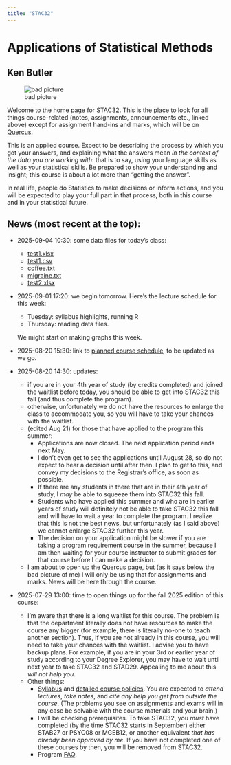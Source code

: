 ```yaml
---
title: "STAC32"
---
```

# Applications of Statistical Methods

## Ken Butler

![bad picture](ken.jpg)

Welcome to the home page for STAC32. This is the place to look for all things
course-related (notes, assignments, announcements etc., linked above) except for
assignment hand-ins and marks, which will be on [Quercus](http://q.utoronto.ca).

This is an applied course. Expect to be describing the process by which you got
your answers, and explaining what the answers mean *in the context of the data
you are working with*: that is to say, using your language skills as well as
your statistical skills. Be prepared to show your understanding and insight;
this course is about a lot more than "getting the answer". 

In real life, people
do Statistics to make decisions or inform actions, and you will be expected to
play your full part in that process, both in this course and in your statistical
future.

## News (most recent at the top):

- 2025-09-04 10:30: some data files for today's class:
  - [test1.xlsx](test1.xlsx)
  - [test1.csv](test1.csv)
  - [coffee.txt](coffee.txt)
  - [migraine.txt](migraine.txt)
  - [test2.xlsx](test2.xlsx)

- 2025-09-01 17:20: we begin tomorrow. Here's the lecture schedule for this week:
  - Tuesday: syllabus highlights, running R
  - Thursday: reading data files.
  
  We might start on making graphs this week.

- 2025-08-20 15:30: link to [planned course schedule](https://docs.google.com/spreadsheets/d/11KZFdNBysLUyXEPPTfImqTkLGOuzB3nUO9WaRLoCFfo/edit?usp=sharing), to be updated as we go.

- 2025-08-20 14:30: updates:
  - if you are in your 4th year of study (by credits completed) and joined the waitlist before today, you should be able to get into STAC32 this fall (and thus complete the program).
  - otherwise, unfortunately we do not have the resources to enlarge the class to accommodate you, so you will have to take your chances with the waitlist.
  - (edited Aug 21) for those that have applied to the program this summer: 
    - Applications are now closed. The next application period ends next May.
    - I don't even get to see the applications until August 28, so do not expect to hear a decision until after then. I plan to get to this, and convey my decisions to the Registrar's office, as soon as possible. 
    - If there are any students in there that are in their 4th year of study, I *may* be able to squeeze them into STAC32 this fall. 
    - Students who have applied this summer and who are in earlier years of study will definitely not be able to take STAC32 this fall and will have to wait a year to complete the program. I realize that this is not the best news, but unfortunately (as I said above) we cannot enlarge STAC32 further this year. 
    - The decision on your application might be slower if you are taking a program requirement course in the summer, because I am then waiting for your course instructor to submit grades for that course before I can make a decision.
  - I am about to open up the Quercus page, but (as it says below the bad picture of me) I will only be using that for assignments and marks. News will be here through the course.

- 2025-07-29 13:00: time to open things up for the fall 2025 edition of this course:
  - I'm aware that there is a long waitlist for this course. The problem is that the department literally does not have resources to make the course any bigger (for example, there is literally no-one to teach another section). Thus, if you are not already in this course, you will need to take your chances with the waitlist. I advise you to have backup plans. For example, if you are in your 3rd or earlier year of study according to your Degree Explorer, you may have to wait until next year to take STAC32 and STAD29. Appealing to me about this *will not help you*.
  - Other things:
    - [Syllabus](https://ritsokiguess.site/lecture-notes/outline_c32.html) and [detailed course policies](https://ritsokiguess.site/STAC32/policies.pdf). You are expected to *attend lectures*, *take notes*, and *cite any help you get from outside the course*. (The problems you see on assignments and exams will in any case be solvable with the course materials and your brain.)
    - I will be checking prerequisites. To take STAC32, you *must* have completed (by the time STAC32 starts in September) either STAB27 or PSYC08 or MGEB12, or another equivalent *that has already been approved by me*. If you have not completed one of these courses by then, you will be removed from STAC32. 
    - Program [FAQ](https://ritsokiguess.site/programs-and-courses/faq.html).
  

